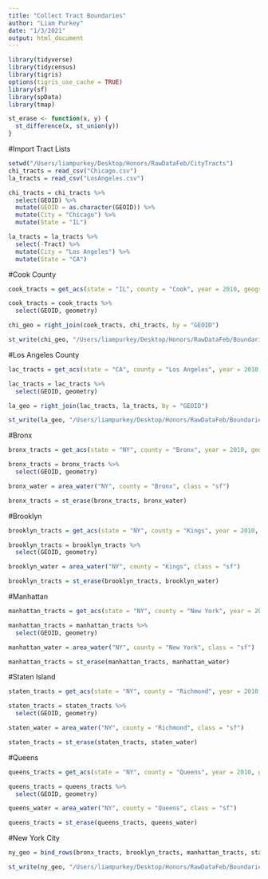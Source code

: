 ```yaml
---
title: "Collect Tract Boundaries"
author: "Liam Purkey"
date: "1/3/2021"
output: html_document
---
```


```r
library(tidyverse)
library(tidycensus)
library(tigris)
options(tigris_use_cache = TRUE)
library(sf)
library(spData)
library(tmap)
```

```r
st_erase <- function(x, y) {
  st_difference(x, st_union(y))
}
```

#Import Tract Lists

```r
setwd("/Users/liampurkey/Desktop/Honors/RawDataFeb/CityTracts")
chi_tracts = read_csv("Chicago.csv")
la_tracts = read_csv("LosAngeles.csv")
```

```r
chi_tracts = chi_tracts %>%
  select(GEOID) %>%
  mutate(GEOID = as.character(GEOID)) %>%
  mutate(City = "Chicago") %>%
  mutate(State = "IL")
```

```r
la_tracts = la_tracts %>%
  select(-Tract) %>%
  mutate(City = "Los Angeles") %>%
  mutate(State = "CA")
```

#Cook County

```r
cook_tracts = get_acs(state = "IL", county = "Cook", year = 2010, geography = "tract", variables = "B01001_001", geometry = TRUE)
```

```r
cook_tracts = cook_tracts %>%
  select(GEOID, geometry)
```

```r
chi_geo = right_join(cook_tracts, chi_tracts, by = "GEOID")
```

```r
st_write(chi_geo, "/Users/liampurkey/Desktop/Honors/RawDataFeb/Boundaries/Chicago/Chicago.shp", append=FALSE)
```

#Los Angeles County 

```r
lac_tracts = get_acs(state = "CA", county = "Los Angeles", year = 2010, geography = "tract", variables = "B01001_001", geometry = TRUE)
```

```r
lac_tracts = lac_tracts %>%
  select(GEOID, geometry)
```

```r
la_geo = right_join(lac_tracts, la_tracts, by = "GEOID")
```

```r
st_write(la_geo, "/Users/liampurkey/Desktop/Honors/RawDataFeb/Boundaries/Los Angeles/Los Angeles.shp", append=FALSE)
```

#Bronx

```r
bronx_tracts = get_acs(state = "NY", county = "Bronx", year = 2010, geography = "tract", variables = "B01001_001", geometry = TRUE, cb = FALSE)
```

```r
bronx_tracts = bronx_tracts %>%
  select(GEOID, geometry)
```

```r
bronx_water = area_water("NY", county = "Bronx", class = "sf")
```

```r
bronx_tracts = st_erase(bronx_tracts, bronx_water)
```

#Brooklyn

```r
brooklyn_tracts = get_acs(state = "NY", county = "Kings", year = 2010, geography = "tract", variables = "B01001_001", geometry = TRUE, cb = FALSE)
```

```r
brooklyn_tracts = brooklyn_tracts %>%
  select(GEOID, geometry)
```

```r
brooklyn_water = area_water("NY", county = "Kings", class = "sf")
```

```r
brooklyn_tracts = st_erase(brooklyn_tracts, brooklyn_water)
```

#Manhattan

```r
manhattan_tracts = get_acs(state = "NY", county = "New York", year = 2010, geography = "tract", variables = "B01001_001", geometry = TRUE, cb = FALSE)
```

```r
manhattan_tracts = manhattan_tracts %>%
  select(GEOID, geometry)
```

```r
manhattan_water = area_water("NY", county = "New York", class = "sf")
```

```r
manhattan_tracts = st_erase(manhattan_tracts, manhattan_water)
```

#Staten Island

```r
staten_tracts = get_acs(state = "NY", county = "Richmond", year = 2010, geography = "tract", variables = "B01001_001", geometry = TRUE, cb = FALSE)
```

```r
staten_tracts = staten_tracts %>%
  select(GEOID, geometry)
```

```r
staten_water = area_water("NY", county = "Richmond", class = "sf")
```

```r
staten_tracts = st_erase(staten_tracts, staten_water)
```

#Queens

```r
queens_tracts = get_acs(state = "NY", county = "Queens", year = 2010, geography = "tract", variables = "B01001_001", geometry = TRUE, cb = FALSE)
```

```r
queens_tracts = queens_tracts %>%
  select(GEOID, geometry)
```

```r
queens_water = area_water("NY", county = "Queens", class = "sf")
```

```r
queens_tracts = st_erase(queens_tracts, queens_water)
```

#New York City

```r
ny_geo = bind_rows(bronx_tracts, brooklyn_tracts, manhattan_tracts, staten_tracts, queens_tracts)
```

```r
st_write(ny_geo, "/Users/liampurkey/Desktop/Honors/RawDataFeb/Boundaries/New York/New York.shp", append=FALSE)
```







